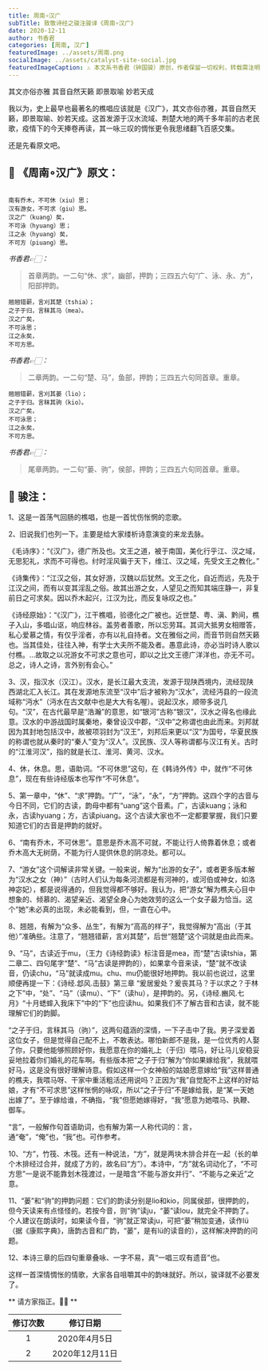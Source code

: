 ```yaml
---
title: 周南∘汉广
subTitle: 致敬诗经之骏注骏译《周南∘汉广》 
date: 2020-12-11 
author: 书香君
categories: [周南, 汉广]
featuredImage: ../assets/周南.png
socialImage: ../assets/catalyst-site-social.jpg
featuredImageCaption: ⚠️️ 本文系书香君（钟国骏）原创，作者保留一切权利，转载需注明出处。
---
```


其文亦俗亦雅
其音自然天籁
即景取喻
妙若天成

我以为，史上最早也最著名的樵唱应该就是《汉广》，其文亦俗亦雅，其音自然天籁，即景取喻、妙若天成。这首发源于汉水流域、荆楚大地的两千多年前的古老民歌，疫情下的今天捧卷再读，其一咏三叹的惆怅更令我思绪翻飞百感交集。

还是先看原文吧。

## 🌼 《周南∘汉广》原文：
```

南有乔木，不可休（xiu）思；
汉有游女，不可求（giu）思。
汉之广（kuang）矣，
不可泳（hyuang）思；
江之永（hyuang）矣，
不可方（piuang）思。

```
*书香君👉🏻：* 

> 首章两韵。一二句“休、求”，幽部，押韵；三四五六句“广、泳、永、方”，阳部押韵。

```
翘翘错薪，言刈其楚（tshia）；
之子于归，言秣其马（mea）。
汉之广矣，
不可泳思；
江之永矣，
不可方思。

```
*书香君👉🏻：* 

> 二章两韵。一二句“楚、马”，鱼部，押韵；三四五六句同首章。重章。

```
翘翘错薪，言刈其蒌（lio）；
之子于归。言秣其驹（kio）。
汉之广矣，
不可泳思；
江之永矣，
不可方思。

```
*书香君👉🏻：* 

> 尾章两韵。一二句“蒌、驹”，侯部，押韵；三四五六句同首章。重章。

## 🍁️ 骏注：

1、这是一首荡气回肠的樵唱，也是一首忧伤怅惘的恋歌。

2、旧说我们也列一下。主要是给大家缕析诗意演变的来龙去脉。

《毛诗序》：“《汉广》，德广所及也。文王之道，被于南国，美化行乎江、汉之域，无思犯礼，求而不可得也。纣时淫风徧于天下，维江、汉之域，先受文王之教化。”

《诗集传》：“江汉之俗，其女好游，汉魏以后犹然。文王之化，自近而远，先及于江汉之间，而有以变其淫乱之俗。故其出游之女，人望见之而知其端庄静一，非复前日之可求矣。因以乔木起兴，江汉为比，而反复咏叹之也。”

《诗经原始》：“《汉广》，江干樵唱，验德化之广被也。近世楚、粤、滇、黔间，樵子入山，多唱山讴，响应林谷。盖劳者善歌，所以忘劳耳。其词大抵男女相赠答，私心爱慕之情，有仅乎淫者，亦有以礼自持者。文在雅俗之间，而音节则自然天籁也。当其佳处，往往入神，有学士大夫所不能及者。愚意此诗，亦必当时诗人歌以付樵。…故取之以况游女不可求之意也可，即以之比文王德广洋洋也，亦无不可。总之，诗人之诗，言外别有会心。”

3、汉，指汉水（汉江）。汉水，是长江最大支流，发源于现陕西境内，流经现陕西湖北汇入长江。其在发源地东流至“汉中”后才被称为“汉水”，流经沔县的一段流域称“沔水”（沔水在古文献中也是大大有名喔）。说起汉水，顺带多说几句。“汉”，在古代最早是“浩瀚”的意思，如“银河”古称“银汉”，汉水之得名也缘此意。汉水的中游战国时属秦地，秦曾设汉中郡，“汉中”之称谓也由此而来。刘邦就因为其封地包括汉中，故被项羽封为“汉王”，刘邦后来更以“汉”为国号，华夏民族的称谓也就从秦时的“秦人”变为“汉人”。汉民族、汉人等称谓都与汉江有关。古时的“江淮河汉”，指的就是长江、淮河、黄河、汉水。

4、休，休息。思，语助词。“不可休思”这句，在《韩诗外传》中，就作“不可休息”，现在有些诗经版本也写作“不可休息”。

5、第一章中，“休”、“求”押韵。“广”，“泳”，“永”，“方”押韵。这四个字的古音与今日不同，它们的古读，韵母中都有“uang”这个音素。广，古读kuang；泳和永，古读hyuang；方，古读piuang。这个古读大家也不一定都要掌握，我们只要知道它们的古音是押韵的就好。

6、“南有乔木，不可休思”。意思是乔木高不可就，不能让行人倚靠着休息；或者乔木高大无树荫，不能为行人提供休息的阴凉处。都可以。

7、“游女”这个词解读非常关键。一般来说，解为“出游的女子”，或者更多版本解为“汉水之女（神）”（古时人们认为每条河流都是有河神的，或河伯或神女，如洛神宓妃），都是说得通的，但我觉得都不够好。我认为，把“游女”解为樵夫心目中想象的、倾慕的、渴望亲近、渴望全身心为她效劳的这么一个女子最为恰当。这个“她”未必真的出现，未必能看到，但，一直在心中。

8、翘翘，有解为“众多、丛生”，有解为“高高的样子”，我觉得解为“高出（于其他）”准确些。注意了，“翘翘错薪，言刈其楚”，后世“翘楚”这个词就是由此而来。

9、“马”，古读近于mu，（王力《诗经韵读》标注音是mea，而“楚”古读tshia，第二章二、四句尾字“楚”、“马”古读是押韵的），如果拿今音来读，“楚”就不改读音，仍读chu，“马”就读成mu。chu、mu仍能很好地押韵。我以前也说过，这里顺便再提一下：《诗经.邶风.击鼓》第三章
“爰居爰处？爰丧其马？于以求之？于林之下”中，“处”、“马”（读mu）、“下”（读hu），是押韵的。另，《诗经.豳风.七月》“十月蟋蟀入我床下”中的“下”也应读hu。如果我们不了解古音和古读，就不能理解它们的韵脚。

“之子于归，言秣其马（驹）”，这两句蕴涵的深情，一下子击中了我。男子深爱着这位女子，但是觉得自己配不上，不敢表达。哪怕新郎不是我，是一位优秀的人娶了你，只要他能够照顾好你，我愿意在你的婚礼上（于归）喂马，好让马儿安稳妥妥地拉着你们婚礼的花车啊。有些版本把“之子于归”解为“你如果嫁给我”，我就喂好马，这是没有很好理解诗意。假如这样一个女神般的姑娘愿意嫁给“我”这样普通的樵夫，我喂马呀、干家中重活粗活还用说吗？正因为“我”自觉配不上这样的好姑娘，才有“不可求思”这样怅惘的咏叹，所以“之子于归”不是嫁给我，是“某一天她出嫁了”。至于嫁给谁，不确指，“我”但愿她嫁得好，“我”愿意为她喂马、执鞭、御车。

“言”，一般解作句首语助词，也有解为第一人称代词的：言，通“奄”，“俺”也，“我”也。可作参考。

10、“方”，竹筏、木筏。还有一种说法，“方”，就是两块木排合并在一起（长的单个木排经过合并，就成了方的，故名曰“方”）。本诗中，“方”就名词动化了，“不可方思”一是说不能靠划木筏渡过，一是暗含“不能与游女并行”、“不能与之亲近”之意。

11、“蒌”和“驹”的押韵问题：它们的韵读分别是lio和kio，同属侯部，很押韵的，但今天读来有点怪怪的。若按今音，则“驹”读ju，“蒌”读lou，就完全不押韵了。个人建议在朗读时，如果读今音，“驹”就正常读ju，可把“蒌”稍加变通，读作lü（据《康熙字典》，唐韵古音和广韵，“蒌”，是有lü的读音的），这样解决押韵的问题。

12、本诗三章的后四句重章叠咏、一字不易，真“一唱三叹有遗音”也。

这样一首深情惆怅的情歌，大家各自咀嚼其中的韵味就好。所以，骏译就不必要发了。

** 请方家指正。🙏🏻 **

| 修订次数      | 修订日期 | 
|   :----: |    :----:   | 
| 1    | 2020年4月5日       | 
| 2    | 2020年12月11日       | 
